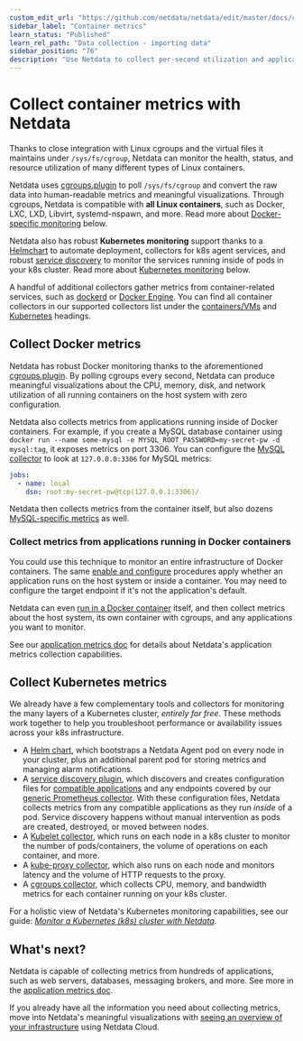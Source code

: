 ```yaml
---
custom_edit_url: "https://github.com/netdata/netdata/edit/master/docs/collect/container-metrics.md"
sidebar_label: "Container metrics"
learn_status: "Published"
learn_rel_path: "Data collection - importing data"
sidebar_position: "76"
description: "Use Netdata to collect per-second utilization and application-level metrics from Linux/Docker containers and Kubernetes clusters."
---
```



# Collect container metrics with Netdata

Thanks to close integration with Linux cgroups and the virtual files it maintains under `/sys/fs/cgroup`, Netdata can
monitor the health, status, and resource utilization of many different types of Linux containers.

Netdata uses [cgroups.plugin](/docs/nightly/data-collection---importing-data/monitor-anything/virtualized-environments/containers/monitor-cgroups) to poll `/sys/fs/cgroup` and convert the raw data
into human-readable metrics and meaningful visualizations. Through cgroups, Netdata is compatible with **all Linux
containers**, such as Docker, LXC, LXD, Libvirt, systemd-nspawn, and more. Read more about [Docker-specific
monitoring](#collect-docker-metrics) below.

Netdata also has robust **Kubernetes monitoring** support thanks to a
[Helmchart](/docs/nightly/installation/install-on-specific-environments/kubernetes) to automate deployment, collectors for k8s agent services, and
robust [service discovery](https://github.com/netdata/agent-service-discovery/#service-discovery) to monitor the
services running inside of pods in your k8s cluster. Read more about [Kubernetes
monitoring](#collect-kubernetes-metrics) below.

A handful of additional collectors gather metrics from container-related services, such as
[dockerd](/docs/nightly/data-collection---importing-data/monitor-anything/virtualized-environments/containers/docker) or [Docker
Engine](/docs/nightly/data-collection---importing-data/monitor-anything/virtualized-environments/containers/docker-engine). You can find all
container collectors in our supported collectors list under the
[containers/VMs](/docs/nightly/data-collection---importing-data/monitor-anything#containers-and-vms) and
[Kubernetes](/docs/nightly/data-collection---importing-data/monitor-anything#containers-and-vms) headings.

## Collect Docker metrics

Netdata has robust Docker monitoring thanks to the aforementioned
[cgroups.plugin](/docs/nightly/data-collection---importing-data/monitor-anything/virtualized-environments/containers/monitor-cgroups). By polling cgroups every second, Netdata can produce meaningful
visualizations about the CPU, memory, disk, and network utilization of all running containers on the host system with
zero configuration.

Netdata also collects metrics from applications running inside of Docker containers. For example, if you create a MySQL
database container using `docker run --name some-mysql -e MYSQL_ROOT_PASSWORD=my-secret-pw -d mysql:tag`, it exposes
metrics on port 3306. You can configure the [MySQL
collector](/docs/nightly/data-collection---importing-data/monitor-anything/databases/mysql) to look at `127.0.0.0:3306` for
MySQL metrics:

```yml
jobs:
  - name: local
    dsn: root:my-secret-pw@tcp(127.0.0.1:3306)/
```

Netdata then collects metrics from the container itself, but also dozens [MySQL-specific
metrics](/docs/nightly/data-collection---importing-data/monitor-anything/databases/mysql#charts) as well.

### Collect metrics from applications running in Docker containers

You could use this technique to monitor an entire infrastructure of Docker containers. The same [enable and configure](/docs/nightly/data-collection---importing-data/collectors-configuration) procedures apply whether an application runs on the host system or inside
a container. You may need to configure the target endpoint if it's not the application's default.

Netdata can even [run in a Docker container](/docs/nightly/installation/installation-methods/docker) itself, and then collect metrics about the
host system, its own container with cgroups, and any applications you want to monitor.

See our [application metrics doc](/docs/nightly/data-collection---importing-data/application-metrics) for details about Netdata's application metrics
collection capabilities.

## Collect Kubernetes metrics

We already have a few complementary tools and collectors for monitoring the many layers of a Kubernetes cluster,
_entirely for free_. These methods work together to help you troubleshoot performance or availability issues across
your k8s infrastructure.

-   A [Helm chart](https://github.com/netdata/helmchart), which bootstraps a Netdata Agent pod on every node in your
    cluster, plus an additional parent pod for storing metrics and managing alarm notifications.
-   A [service discovery plugin](https://github.com/netdata/agent-service-discovery), which discovers and creates
    configuration files for [compatible
    applications](https://github.com/netdata/helmchart#service-discovery-and-supported-services) and any endpoints
    covered by our [generic Prometheus
    collector](/docs/nightly/data-collection---importing-data/monitor-anything/generic-collectors/prometheus-endpoints). With these
    configuration files, Netdata collects metrics from any compatible applications as they run _inside_ of a pod.
    Service discovery happens without manual intervention as pods are created, destroyed, or moved between nodes. 
-   A [Kubelet collector](/docs/nightly/data-collection---importing-data/monitor-anything/container-orchestrators/kubernetes/kubelet), which runs
    on each node in a k8s cluster to monitor the number of pods/containers, the volume of operations on each container,
    and more.
-   A [kube-proxy collector](/docs/nightly/data-collection---importing-data/monitor-anything/container-orchestrators/kubernetes/kube-proxy), which
    also runs on each node and monitors latency and the volume of HTTP requests to the proxy.
-   A [cgroups collector](/docs/nightly/data-collection---importing-data/monitor-anything/virtualized-environments/containers/monitor-cgroups), which collects CPU, memory, and bandwidth metrics for
    each container running on your k8s cluster.

For a holistic view of Netdata's Kubernetes monitoring capabilities, see our guide: [_Monitor a Kubernetes (k8s) cluster
with Netdata_](/docs/nightly/miscellaneous/kubernetes-monitoring-with-netdata-overview-and-visualizations).

## What's next?

Netdata is capable of collecting metrics from hundreds of applications, such as web servers, databases, messaging
brokers, and more. See more in the [application metrics doc](/docs/nightly/data-collection---importing-data/application-metrics).

If you already have all the information you need about collecting metrics, move into Netdata's meaningful visualizations
with [seeing an overview of your infrastructure](/docs/nightly/visualization,-charts-and-dashboards/see-an-overview-of-your-infrastructure) using Netdata Cloud.


